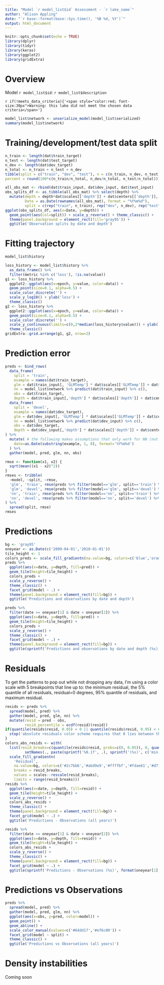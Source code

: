 ```yaml
---
title: "Model `r model_list$id` Assessment - `r lake_name`"
author: "Alison Appling"
date: "`r base::format(base::Sys.time(), '%B %d, %Y')`"
output: html_document
---
```


```r
knitr::opts_chunk$set(echo = TRUE)
library(dplyr)
library(tidyr)
library(keras)
library(ggplot2)
library(gridExtra)
```

# Overview

Model `r model_list$id`: `r model_list$description`

`r if(!meets_data_criteria){'<span style="color:red; font-size:30px">Warning: this lake did not meet the chosen data criteria</span>'}`

```r
model_list$network <- unserialize_model(model_list$serialized)
summary(model_list$network)
```

# Training/development/test data split
```r
n_train <- length(dat$train_target)
n_test <- length(dat$test_target)
n_dev <- length(dat$dev_target)
n_total <- n_train + n_test + n_dev
tibble(split = c("train", "dev", "test"), n = c(n_train, n_dev, n_test),
percent = round(100*c(n_train/n_total, n_dev/n_total, n_test/n_total)))

all_obs_mat <- rbind(dat$train_input, dat$dev_input, dat$test_input) 
obs_splits_df <- as_tibble(all_obs_mat) %>% select(depth) %>% 
  mutate(depth = depth*dat$scales[['depth']] + dat$centers[['depth']], 
         Date = as.Date(rownames(all_obs_mat), format = "%Y%m%d"),
         split = c(rep("train", n_train), rep("dev", n_dev), rep("test", n_test)))
ggplot(obs_splits_df, aes(x=Date, y=depth)) +
  geom_point(aes(col=split)) + scale_y_reverse() + theme_classic() +
  theme(panel.background = element_rect(fill='gray95')) +
  ggtitle('Observation splits by date and depth')
```
# Fitting trajectory

```r
model_list$history
```

```r
loss_history <- model_list$history %>%
  as_data_frame() %>%
  filter(metric %in% c('loss'), !is.na(value))
g1 <- loss_history %>%
  ggplot2::ggplot(aes(x=epoch, y=value, color=data)) +
  geom_point(size=0.1, alpha=0.5) +
  scale_color_discrete('') +
  scale_y_log10() + ylab('loss') +
  theme_classic()
g2 <- loss_history %>%
  ggplot2::ggplot(aes(x=epoch, y=value, color=data)) +
  geom_point(size=0.1, alpha=0.5) +
  scale_color_discrete('') +
  scale_y_continuous(limits=c(0,2*median(loss_history$value))) + ylab('loss') +
  theme_classic()
gridExtra::grid.arrange(g1, g2, nrow=2)
```

# Prediction error

```r
preds <- bind_rows(
  data_frame(
    split = 'train',
    example = names(dat$train_target),
    glm = dat$train_input[, 'GLMTemp'] * dat$scales[['GLMTemp']] + dat$centers[['GLMTemp']],
    nn = model_list$network %>% predict(dat$train_input) %>% c(),
    obs = dat$train_target, 
    depth = dat$train_input[,'depth'] * dat$scales[['depth']] + dat$centers[['depth']]),
  data_frame(
    split = 'devel',
    example = names(dat$dev_target),
    glm = dat$dev_input[, 'GLMTemp'] * dat$scales[['GLMTemp']] + dat$centers[['GLMTemp']],
    nn = model_list$network %>% predict(dat$dev_input) %>% c(),
    obs = dat$dev_target, 
    depth = dat$dev_input[,'depth'] * dat$scales[['depth']] + dat$centers[['depth']])
) %>%
  mutate( # the following makes assumptions that only work for NN (not RNN or SNN) models
    date=as.Date(substring(example, 1, 8), format='%Y%m%d')
  ) %>% 
  gather(model, pred, glm, nn, obs)
```

```r
rmse <- function(x1, x2) {
  sqrt(mean((x1 - x2)^2))
}
rmses <- tribble(
  ~model, ~split, ~rmse,
  'glm', 'train', rmse(preds %>% filter(model=='glm', split=='train') %>% pull(pred), preds %>% filter(model=='obs', split=='train') %>% pull(pred)),
  'glm', 'devel', rmse(preds %>% filter(model=='glm', split=='devel') %>% pull(pred), preds %>% filter(model=='obs', split=='devel') %>% pull(pred)),
  'nn', 'train', rmse(preds %>% filter(model=='nn', split=='train') %>% pull(pred), preds %>% filter(model=='obs', split=='train') %>% pull(pred)),
  'nn', 'devel', rmse(preds %>% filter(model=='nn', split=='devel') %>% pull(pred), preds %>% filter(model=='obs', split=='devel') %>% pull(pred))
) %>%
  spread(split, rmse)
rmses
```

# Predictions

```r
bg <- 'gray95'
oneyear <- as.Date(c('2009-04-01','2010-01-01'))
tile_height <- 1
colors_preds <- scale_fill_gradientn(na.value=bg, colors=c('blue','orange'))
preds %>%
  ggplot(aes(x=date, y=depth, fill=pred)) +
  geom_tile(height=tile_height) +
  colors_preds +
  scale_y_reverse() +
  theme_classic() +
  facet_grid(model ~ .) +
  theme(panel.background = element_rect(fill=bg)) +
  ggtitle('Predictions and observations by date and depth')
```

```r
preds %>%
  filter(date >= oneyear[1] & date < oneyear[2]) %>%
  ggplot(aes(x=date, y=depth, fill=pred)) +
  geom_tile(height=tile_height) +
  colors_preds +
  scale_y_reverse() +
  theme_classic() +
  facet_grid(model ~ .) +
  theme(panel.background = element_rect(fill=bg)) +
  ggtitle(sprintf('Predictions and observations by date and depth (%s)', format(oneyear[1], '%Y')))
```

# Residuals

To get the patterns to pop out while not dropping any data, I'm using a color scale with 5 breakpoints that line up to: the minimum residual, the 5% quantile of all residuals, residual=0 degrees, 95% quantile of residuals, and maximum residual.

```r
resids <- preds %>%
  spread(model, pred) %>%
  gather(model, pred, glm, nn) %>%
  mutate(resid = pred - obs,
         resid_percentile = ecdf(resid)(resid))
if(quantile(resids$resid, 0.05) > 0 || quantile(resids$resid, 0.95) < 0) {
  stop('absolute residuals color scheme requires that 0 lies between the 5% and 95% quantiles of all residuals')
}
colors_abs_resids <- with(
  list(resid_breaks=c(quantile(resids$resid, probs=c(0, 0.05)), 0, quantile(resids$resid, probs=c(0.95, 1))) %>%
         setNames(., paste(sprintf('%0.1f', .), sprintf('(%s)', c('min', '5%', 'perfect', '95%', 'max'))))), 
  scale_fill_gradientn(
    'Residual',
    na.value=bg, colors=c('#2c7bb6','#abd9e9','#ffffbf','#fdae61','#d7191c'),
    breaks = resid_breaks,
    values = scales::rescale(resid_breaks),
    limits = range(resid_breaks)))
resids %>%
  ggplot(aes(x=date, y=depth, fill=resid)) +
  geom_tile(height=tile_height) +
  scale_y_reverse() +
  colors_abs_resids +
  theme_classic() +
  theme(panel.background = element_rect(fill=bg)) +
  facet_grid(model ~ .) +
  ggtitle('Predictions - Observations (all years)')
```

```r
resids %>%
  filter(date >= oneyear[1] & date < oneyear[2]) %>%
  ggplot(aes(x=date, y=depth, fill=resid)) +
  geom_tile(height=tile_height) +
  colors_abs_resids +
  scale_y_reverse() +
  theme_classic() +
  theme(panel.background = element_rect(fill=bg)) + 
  facet_grid(model ~ .) +
  ggtitle(sprintf('Predictions - Observations (%s)', format(oneyear[1], '%Y')))
```

# Predictions vs Observations

```r
preds %>%
  spread(model, pred) %>%
  gather(model, pred, glm, nn) %>%
  ggplot(aes(x=obs, y=pred, color=model)) +
  geom_point() + 
  geom_abline() +
  scale_color_manual(values=c('#64dd17','#ef6c00')) +
  facet_grid(model ~ split) +
  theme_classic() +
  ggtitle('Predictions vs Observations (all years)')
```

# Density instabilities
Coming soon
